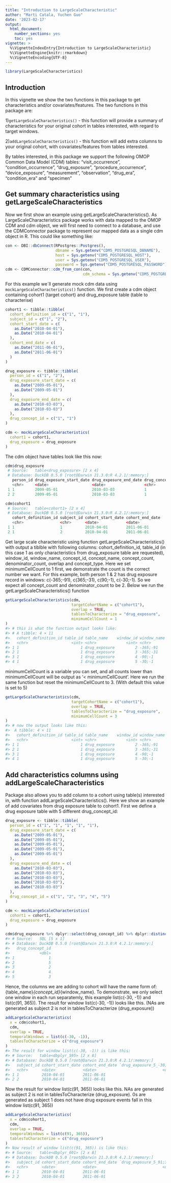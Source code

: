 ```yaml
---
title: "Introduction to LargeScaleCharacteristic"
author: "Marti Catala, Yuchen Guo"
date: '2023-02-17'
output:
  html_document:
    number_sections: yes
    toc: yes
vignette: >
  %\VignetteIndexEntry{Introduction to LargeScaleCharacteristic}
  %\VignetteEngine{knitr::rmarkdown}
  %\VignetteEncoding{UTF-8}
---
```

```r
library(LargeScaleCharacteristics)
```


## Introduction
In this vignette we show the two functions in this package to get characteristics and/or covariates/features. The two functions in this package are:

1)`getLargeScaleCharacteristics()` - this function will provide a summary of characteristics for your original cohort in tables interested, with regard to target windows.

2)`addLargeScaleCharacteristics()` - this function will add extra columns to your original cohort, with covariates/features from tables interested.

By tables interested, in this package we support the following OMOP Common Data Model (CDM) tables:
  "visit_occurrence", "condition_occurrence", "drug_exposure", "procedure_occurrence", "device_exposure", "measurement", "observation", "drug_era", "condition_era" and "specimen"




## Get summary characteristics using getLargeScaleCharacteristics
Now we first show an example using getLargeScaleCharacteristics(). As LargeScaleCharacteristics package works with data mapped to the OMOP CDM and cdm object, we will first need to connect to a database, and use the CDMConnector package to represent our mapped data as a single cdm object in R. This could like something like:
```r
con <- DBI::dbConnect(RPostgres::Postgres(),
                      dbname = Sys.getenv("CDM5_POSTGRESQL_DBNAME"),
                      host = Sys.getenv("CDM5_POSTGRESQL_HOST"),
                      user = Sys.getenv("CDM5_POSTGRESQL_USER"),
                      password = Sys.getenv("CDM5_POSTGRESQL_PASSWORD"))
cdm <- CDMConnector::cdm_from_con(con,
                                  cdm_schema = Sys.getenv("CDM5_POSTGRESQL_CDM_SCHEMA"))
```
For this example we´ll generate mock cdm data using `mockLargeScaleCharacteristics()` function. We first create a cdm object containing cohort1 (target cohort) and drug_exposure table (table to characterise)
```r
cohort1 <- tibble::tibble(
  cohort_definition_id = c("1", "1"),
  subject_id = c("1", "2"),
  cohort_start_date = c(
    as.Date("2010-04-01"),
    as.Date("2010-04-01")
  ),
  cohort_end_date = c(
    as.Date("2011-06-01"),
    as.Date("2011-06-01")
  )
)

drug_exposure <- tibble::tibble(
  person_id = c("1", "2"),
  drug_exposure_start_date = c(
    as.Date("2009-05-01"),
    as.Date("2009-05-01")
  ),
  drug_exposure_end_date = c(
    as.Date("2010-03-03"),
    as.Date("2010-03-03")
  ),
  drug_concept_id = c("1", "1")
)

cdm <- mockLargeScaleCharacteristics(
  cohort1 = cohort1,
  drug_exposure = drug_exposure
)
```

The cdm object have tables look like this now:

```r
cdm$drug_exposure
 # Source:   table<drug_exposure> [2 x 4]
 # Database: DuckDB 0.5.0 [root@Darwin 21.3.0:R 4.2.1/:memory:]
   person_id drug_exposure_start_date drug_exposure_end_date drug_concept_id
   <chr>     <date>                   <date>                 <chr>          
 1 1         2009-05-01               2010-03-03             1              
 2 2         2009-05-01               2010-03-03             1   

cdm$cohort1
 # Source:   table<cohort1> [2 x 4]
 # Database: DuckDB 0.5.0 [root@Darwin 21.3.0:R 4.2.1/:memory:]
   cohort_definition_id subject_id cohort_start_date cohort_end_date
   <chr>                <chr>      <date>            <date>         
 1 1                    1          2010-04-01        2011-06-01     
 2 1                    2          2010-04-01        2011-06-01    
```
Get large scale characteristic using function getLargeScaleCharacteristics() with output a tiblble with following columns: cohort_definition_id, table_id (in this case 1 as only characteristics from drug_exposure table are requested), window_id, window_name, concept_id, concept_name, concept_count, denominator_count, overlap and concept_type. Here we set minimumCellCount to 1 first, we demonstrate the count is the correct number we want. For this example, both person 1 & 2 has drug exposure record in windows: c(-365;-91), c(365;-31), c(90;-1), c(-30;-1). So we expect all concept_count and denominator_count to be 2. Below we run the getLargeScaleCharacteristics() function
\tiny
``` r
getLargeScaleCharacteristics(cdm,
                             targetCohortName = c("cohort1"),
                             overlap = TRUE,
                             tablesToCharacterize = "drug_exposure",
                             minimumCellCount = 1
)
#> # this is what the function output looks like:
#> # A tibble: 4 × 11
#>   cohort_definition_id table_id table_name    window_id window_name concept_id concept_name   concept_count denominator_count overlap concept_type
#>   <chr>                   <int> <chr>             <int> <chr>       <chr>      <chr>          <chr>         <chr>             <lgl>   <chr>       
#> 1 1                           1 drug_exposure         2 -365;-91    1          concept_name_1 2             2                 TRUE    Standard    
#> 2 1                           1 drug_exposure         3 -365;-31    1          concept_name_1 2             2                 TRUE    Standard    
#> 3 1                           1 drug_exposure         4 -90;-1      1          concept_name_1 2             2                 TRUE    Standard    
#> 4 1                           1 drug_exposure         5 -30;-1      1          concept_name_1 2             2                 TRUE    Standard    
```
\normalsize
minimumCellCount is a variable you can set, and all counts lower than minimumCellCount will be output as '< minimumCellCount'. Here we run the same function but reset the minimumCellCount to 3. (With default this value is set to 5)
\tiny
``` r
getLargeScaleCharacteristics(cdm,
                             targetCohortName = c("cohort1"),
                             overlap = TRUE,
                             tablesToCharacterize = "drug_exposure",
                             minimumCellCount = 3
)
#> # now the output looks like this:
#>  A tibble: 4 × 11
#>   cohort_definition_id table_id table_name    window_id window_name concept_id concept_name   concept_count denominator_count overlap concept_type
#>   <chr>                   <int> <chr>             <int> <chr>       <chr>      <chr>          <chr>         <chr>             <lgl>   <chr>       
#> 1 1                           1 drug_exposure         2 -365;-91    1          concept_name_1 <3            <3                TRUE    Standard    
#> 2 1                           1 drug_exposure         3 -365;-31    1          concept_name_1 <3            <3                TRUE    Standard    
#> 3 1                           1 drug_exposure         4 -90;-1      1          concept_name_1 <3            <3                TRUE    Standard    
#> 4 1                           1 drug_exposure         5 -30;-1      1          concept_name_1 <3            <3                TRUE    Standard     
```
\normalsize
## Add characteristics columns using addLargeScaleCharacteristics

Package also allows you to add column to a cohort using table(s) interested in, with function addLargeScaleCharacteristics(). Here we show an example of add covariates from drug exposure table to cohort1. First we define a drug exposure table with 5 different drug_concept_id:

\tiny
``` r
drug_exposure <- tibble::tibble(
  person_id = c("1", "1", "1", "1", "1"),
  drug_exposure_start_date = c(
    as.Date("2009-05-01"),
    as.Date("2009-05-01"),
    as.Date("2009-05-01"),
    as.Date("2009-05-01"),
    as.Date("2009-05-01")
  ),
  drug_exposure_end_date = c(
    as.Date("2010-03-03"),
    as.Date("2010-03-03"),
    as.Date("2010-03-03"),
    as.Date("2010-03-03"),
    as.Date("2010-03-03")
  ),
  drug_concept_id = c("1", "2", "3", "4", "5")
)

cdm <- mockLargeScaleCharacteristics(
  cohort1 = cohort1,
  drug_exposure = drug_exposure
)

cdm$drug_exposure %>% dplyr::select(drug_concept_id) %>% dplyr::distinct()
#> # Source:   SQL [5 x 1]
#> # Database: DuckDB 0.5.0 [root@Darwin 21.3.0:R 4.2.1/:memory:]
#>   drug_concept_id
#>             <dbl>
#> 1               1
#> 2               5
#> 3               2
#> 4               4
#> 5               3
```
\normalsize
Hence, the columns we are adding to cohort will have the name form of: {table_name}_{concept_id}_{window_name}. To demonstrate, we only select one window in each run separatemly, this example list(c(-30, -1)) and list(c(91, 365)). The result for window list(c(-30, -1)) looks like this. (NAs are generated as subject 2 is not in tablesToCharacterize (drug_exposure))
\tiny
``` r
addLargeScaleCharacteristics(
  x = cdm$cohort1,
  cdm,
  overlap = TRUE,
  temporalWindows = list(c(-30, -1)),
  tablesToCharacterize = c("drug_exposure")
)
#> The result for window list(c(-30, -1)) is like this: 
#> # Source:   table<dbplyr_595> [2 x 8]
#> # Database: DuckDB 0.5.0 [root@Darwin 21.3.0:R 4.2.1/:memory:]
#>   subject_id cohort_start_date cohort_end_date `drug_exposure_5_-30;-1` `drug_exposure_4_-30;-1` `drug_exposure_3_…` `drug_exposure…` `drug_exposure…`
#>   <chr>      <date>            <date>                             <dbl>                    <dbl>               <dbl>            <dbl>            <dbl>
#> 1 1          2010-04-01        2011-06-01                             1                        1                   1                1                1
#> 2 2          2010-04-01        2011-06-01                            NA                       NA                  NA               NA               NA
```
\normalsize
Now the result for window list(c(91, 365)) looks like this. NAs are generated as subject 2 is not in tablesToCharacterize (drug_exposure). 0s are generated as subject 1 does not have drug exposure events fall in this window list(c(91, 365))
\tiny
```r
addLargeScaleCharacteristics(
  x = cdm$cohort1,
  cdm,
  overlap = TRUE,
  temporalWindows = list(c(91, 365)),
  tablesToCharacterize = c("drug_exposure")
)
#> Now result of window list(c(91, 365)) is like this: 
#> # Source:   table<dbplyr_601> [2 x 8]
#> # Database: DuckDB 0.5.0 [root@Darwin 21.3.0:R 4.2.1/:memory:]
#>   subject_id cohort_start_date cohort_end_date `drug_exposure_5_91;365` `drug_exposure_4_91;365` `drug_exposure_3_…` `drug_exposure…` `drug_exposure…`
#>   <chr>      <date>            <date>                             <dbl>                    <dbl>               <dbl>            <dbl>            <dbl>
#> 1 1          2010-04-01        2011-06-01                             0                        0                   0                0                0
#> 2 2          2010-04-01        2011-06-01                            NA                       NA                  NA               NA               NA

```



